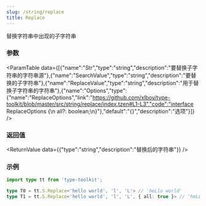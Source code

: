 ```yaml
---
slug: /string/replace
title: Replace
---
```



替换字符串中出现的子字符串

### 参数
<ParamTable data={[{"name":"Str","type":"string","description":"要替换子字符串的字符串源"},{"name":"SearchValue","type":"string","description":"要替换的子字符串"},{"name":"ReplaceValue","type":"string","description":"用于替换子字符串的字符串"},{"name":"Options","type":{"name":"ReplaceOptions","link":"https://github.com/xlboy/type-toolkit/blob/master/src/string/replace/index.tzen#L1-L3","code":"interface ReplaceOptions {\n  all?: boolean;\n}"},"default":"{}","description":"选项"}]} />

### 返回值
<ReturnValue data={{"type":"string","description":"替换后的字符串"}} />

### 示例

```ts
import type tt from 'type-toolkit';

type T0 = tt.S.Replace<'hello world', 'l', 'L'> // 'heLlo world'
type T1 = tt.S.Replace<'hello world', 'l', 'L', { all: true }> // 'heLLo worLd'
```
